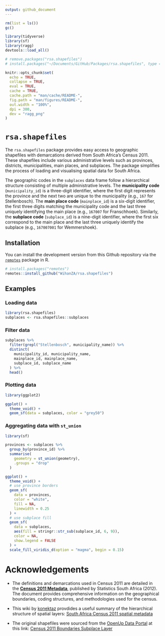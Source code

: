 ```yaml
---
output: github_document
---
```


<!-- README.md is generated from README.Rmd. Please edit that file -->

```r
rm(list = ls())
gc()

library(tidyverse)
library(sf)
library(ragg)
devtools::load_all()

# remove.packages("rsa.shapefiles")
# install.packages("~/Documents/GitHub/Packages/rsa.shapefiles", type = "source")

knitr::opts_chunk$set(
  echo = TRUE,
  collapse = TRUE,
  eval = TRUE,
  cache = TRUE,
  cache.path = "man/cache/README-",
  fig.path = "man/figures/README-",
  out.width = "100%",
  dpi = 300,
  dev = "ragg_png"
)
```

# `rsa.shapefiles`

<!-- badges: start -->
<!-- badges: end -->

The `rsa.shapefiles` package provides easy access to geographic shapefiles with demarcations derived from South Africa's Census 2011. These shapefiles include various administrative levels such as provinces, districts, municipalities, main places, and subplaces. The package simplifies the process of loading and visualising spatial data for South Africa.

The geographic codes in the `subplaces` data frame follow a hierarchical structure consisting of multiple administrative levels. The **municipality code** (`municipality_id`) is a three-digit identifier, where the first digit represents the province and the next two are unique to the municipality (e.g., `167` for Stellenbosch). The **main place code** (`mainplace_id`) is a six-digit identifier, the first three digits matching the municipality code and the last three uniquely identifying the main place (e.g., `167007` for Franschhoek). Similarly, the **subplace code** (`subplace_id`) is a nine-digit identifier, where the first six correspond to the main place and the last three uniquely identify the subplace (e.g., `167007001` for Wemmershoek).

## Installation

You can install the development version from this Github repository via the [`remotes`](https://github.com/r-lib/remotes#readme) package in R.

```r
# install.packages("remotes")
remotes::install_github("WihanZA/rsa.shapefiles")
```

## Examples

### Loading data

```r
library(rsa.shapefiles)
subplaces <- rsa.shapefiles::subplaces
```

### Filter data

```r
subplaces %>%
  filter(grepl("Stellenbosch", municipality_name)) %>%
  distinct(
    municipality_id, municipality_name,
    mainplace_id, mainplace_name,
    subplace_id, subplace_name
  ) %>%
  head()
```

### Plotting data

```r
library(ggplot2)

ggplot() +
  theme_void() +
  geom_sf(data = subplaces, color = "grey50")
```

### Aggregating data with `st_union`

```r
library(sf)

provinces <- subplaces %>%
  group_by(province_id) %>%
  summarise(
    geometry = st_union(geometry),
    .groups = "drop"
  )

ggplot() +
  theme_void() +
  # use province borders
  geom_sf(
    data = provinces,
    color = "white",
    fill = NA,
    linewidth = 0.25
  ) +
  # use subplace fill
  geom_sf(
    data = subplaces,
    aes(fill = stringr::str_sub(subplace_id, 6, 9)),
    color = NA,
    show.legend = FALSE
  ) +
  scale_fill_viridis_d(option = "magma", begin = 0.15)
```


# Acknowledgements

- The definitions and demarcations used in Census 2011 are detailed in the **[Census 2011 Metadata](https://www.statssa.gov.za/census/census_2011/census_products/Census_2011_Metadata.pdf)**, published by Statistics South Africa (2012). The document provides comprehensive information on the geographical boundaries, coding structures, and methodologies used for the census.

- This wiki by [konektaz](https://github.com/konektaz) provdides a useful summary of the hierarchical structure of spatial layers: [South Africa Census 2011 spatial metadata](https://github.com/konektaz/shape-files/wiki/South-Africa---Census-2011-spatial-metadata)

- The original shapefiles were sourced from the [OpenUp Data Portal](https://data.openup.org.za/) at this link: [Census 2011 Boundaries Subplace Layer](https://data.openup.org.za/dataset/census-2011-boundaries-subplace-layer-qapr-gczi/)